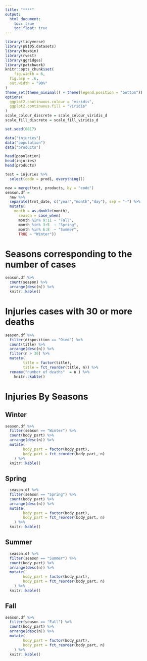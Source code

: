 ```yaml
---
title: "****"
output: 
  html_document:
    toc: true
    toc_float: true
---
```


```r
library(tidyverse)
library(p8105.datasets)
library(hexbin)
library(rvest)
library(ggridges)
library(patchwork)
knitr::opts_chunk$set(
	fig.width = 6, 
  fig.asp = .6,
  out.width = "90%"
)
theme_set(theme_minimal() + theme(legend.position = "bottom"))
options(
  ggplot2.continuous.colour = "viridis",
  ggplot2.continuous.fill = "viridis"
)
scale_colour_discrete = scale_colour_viridis_d
scale_fill_discrete = scale_fill_viridis_d

set.seed(0817)
```


```r
data("injuries")
data("population")
data("products")

head(population)
head(injuries)
head(products)
```

```r
test = injuries %>% 
  select(code = prod1, everything())

new = merge(test, products, by = "code")
season.df = 
  new %>% 
  separate(trmt_date, c("year","month","day"), sep = "-") %>% 
  mutate(
    month = as.double(month),
      season = case_when(
      month %in% 9:11 ~ "Fall",
      month %in% 3:5  ~ "Spring",
      month %in% 6:8  ~ "Summer",
      TRUE ~ "Winter"))

```

# Seasons corresponding to the number of cases
```r
season.df %>% 
  count(season) %>% 
  arrange(desc(n)) %>% 
  knitr::kable()
```


# Injuries cases with 30 or more deaths

```r
season.df %>%
  filter(disposition == "Died") %>% 
  count(title) %>% 
  arrange(desc(n)) %>% 
  filter(n > 30) %>% 
  mutate(
		title = factor(title),
		title = fct_reorder(title, n)) %>% 
  rename("number of deaths"  = n ) %>% 
  	knitr::kable()

```

# Injuries By Seasons

## Winter

```r
season.df %>%
  filter(season == "Winter") %>% 
  count(body_part) %>% 
  arrange(desc(n)) %>% 
  mutate(
		body_part = factor(body_part),
		body_part = fct_reorder(body_part, n)
	) %>% 
  knitr::kable()
```

## Spring

```r
  season.df %>%
  filter(season == "Spring") %>% 
  count(body_part) %>% 
  arrange(desc(n)) %>% 
  mutate(
		body_part = factor(body_part),
		body_part = fct_reorder(body_part, n)
	) %>% 
  knitr::kable()
```

## Summer

```r
  season.df %>%
  filter(season == "Summer") %>% 
  count(body_part) %>% 
  arrange(desc(n)) %>% 
  mutate(
		body_part = factor(body_part),
		body_part = fct_reorder(body_part, n)
	) %>% 
  knitr::kable()
```


## Fall

```r
season.df %>%
  filter(season == "Fall") %>% 
  count(body_part) %>% 
  arrange(desc(n)) %>% 
  mutate(
		body_part = factor(body_part),
		body_part = fct_reorder(body_part, n)
	) %>% 
  knitr::kable()
```




